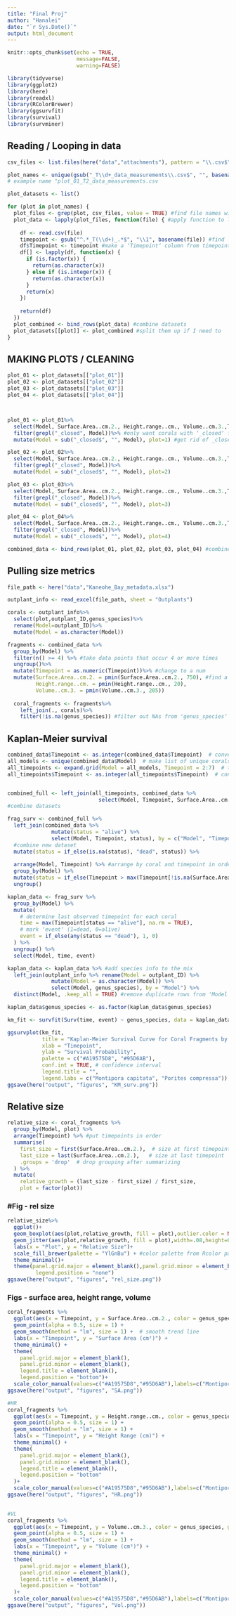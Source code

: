 ```yaml
---
title: "Final Proj"
author: "Hanalei"
date: "`r Sys.Date()`"
output: html_document
---
```


```r
knitr::opts_chunk$set(echo = TRUE,
                      message=FALSE,
                      warning=FALSE)
```

```r
library(tidyverse)
library(ggplot2)
library(here)
library(readxl)
library(RColorBrewer)
library(ggsurvfit)
library(survival)
library(survminer)
```

## Reading / Looping in data
```r
csv_files <- list.files(here("data","attachments"), pattern = "\\.csv$", full.names = TRUE)

plot_names <- unique(gsub("_T\\d+_data_measurements\\.csv$", "", basename(csv_files))) 
# example name "plot_01_T2_data_measurements.csv

plot_datasets <- list()

for (plot in plot_names) {
  plot_files <- grep(plot, csv_files, value = TRUE) #find file names within ʻcsv_filesʻ that have plot names 
  plot_data <- lapply(plot_files, function(file) { #apply function to loop
    
    df <- read.csv(file)
    timepoint <- gsub("^.*_T(\\d+)_.*$", "\\1", basename(file)) #find ʻT#ʻ from long file name
    df$Timepoint <- timepoint #make a ʻTimepointʻ column from timepoint name
    df[] <- lapply(df, function(x) { 
      if (is.factor(x)) {
        return(as.character(x))
      } else if (is.integer(x)) {
        return(as.character(x))
      }
      return(x)
    })
    
    return(df)
  })
  plot_combined <- bind_rows(plot_data) #combine datasets
  plot_datasets[[plot]] <- plot_combined #split them up if I need to
}


```

## MAKING PLOTS / CLEANING
```r
plot_01 <- plot_datasets[["plot_01"]]
plot_02 <- plot_datasets[["plot_02"]]
plot_03 <- plot_datasets[["plot_03"]]
plot_04 <- plot_datasets[["plot_04"]]



plot_01 <- plot_01%>%
  select(Model, Surface.Area..cm.2., Height.range..cm., Volume..cm.3.,Timepoint)%>%
  filter(grepl("_closed", Model))%>% #only want corals with ʻ_closedʻ from Model column
  mutate(Model = sub("_closed$", "", Model), plot=1) #get rid of _closed so just number avail

plot_02 <- plot_02%>%
  select(Model, Surface.Area..cm.2., Height.range..cm., Volume..cm.3.,Timepoint)%>%
  filter(grepl("_closed", Model))%>%
  mutate(Model = sub("_closed$", "", Model), plot=2)

plot_03 <- plot_03%>%
  select(Model, Surface.Area..cm.2., Height.range..cm., Volume..cm.3.,Timepoint)%>%
  filter(grepl("_closed", Model))%>%
  mutate(Model = sub("_closed$", "", Model), plot=3)

plot_04 <- plot_04%>%
  select(Model, Surface.Area..cm.2., Height.range..cm., Volume..cm.3.,Timepoint)%>%
  filter(grepl("_closed", Model))%>%
  mutate(Model = sub("_closed$", "", Model), plot=4)

combined_data <- bind_rows(plot_01, plot_02, plot_03, plot_04) #combine 4 plot datasets together since earlier attempt was funky ^^

```

## Pulling size metrics
```r
file_path <- here("data","Kaneohe_Bay_metadata.xlsx")

outplant_info <- read_excel(file_path, sheet = "Outplants")

corals <- outplant_info%>%
  select(plot,outplant_ID,genus_species)%>%
  rename(Model=outplant_ID)%>%
  mutate(Model = as.character(Model))

fragments <- combined_data %>%
  group_by(Model) %>%
  filter(n() >= 4) %>% #take data points that occur 4 or more times
  ungroup()%>%
  mutate(Timepoint = as.numeric(Timepoint))%>% #change to a num
  mutate(Surface.Area..cm.2. = pmin(Surface.Area..cm.2., 750), #find a min thershold to get rid of outliers
         Height.range..cm. = pmin(Height.range..cm., 20),
         Volume..cm.3. = pmin(Volume..cm.3., 205))
  
  coral_fragments <- fragments%>%
    left_join(., corals)%>%
    filter(!is.na(genus_species)) #filter out NAs from ʻgenus_speciesʻ
```

## Kaplan-Meier survival
```r
combined_data$Timepoint <- as.integer(combined_data$Timepoint)  # convert Timepoint to integer
all_models <- unique(combined_data$Model)  # make list of unique corals
all_timepoints <- expand.grid(Model = all_models, Timepoint = 2:7)  # timepoints T2 to T7 for each coral
all_timepoints$Timepoint <- as.integer(all_timepoints$Timepoint)  # convert Timepoint to integer


combined_full <- left_join(all_timepoints, combined_data %>%
                             select(Model, Timepoint, Surface.Area..cm.2.), by = c("Model", "Timepoint"))
#combine datasets

frag_surv <- combined_full %>%
  left_join(combined_data %>%
              mutate(status = "alive") %>%
              select(Model, Timepoint, status), by = c("Model", "Timepoint")) %>% #only work with these columns
  #combine new dataset
  mutate(status = if_else(is.na(status), "dead", status)) %>%
  
  arrange(Model, Timepoint) %>% #arrange by coral and timepoint in order
  group_by(Model) %>%
  mutate(status = if_else(Timepoint > max(Timepoint[!is.na(Surface.Area..cm.2.)]), "dead", status)) %>% #mark corals as ʻdeadʻ in status if done showing up in timepoint
  ungroup()

kaplan_data <- frag_surv %>%
  group_by(Model) %>%
  mutate(
    # determine last observed timepoint for each coral
    time = max(Timepoint[status == "alive"], na.rm = TRUE),
    # mark ʻeventʻ (1=dead, 0=alive)
    event = if_else(any(status == "dead"), 1, 0)
  ) %>%
  ungroup() %>%
  select(Model, time, event)

kaplan_data <- kaplan_data %>% #add species info to the mix
  left_join(outplant_info %>% rename(Model = outplant_ID) %>%
              mutate(Model = as.character(Model)) %>% 
              select(Model, genus_species), by = "Model") %>%
  distinct(Model, .keep_all = TRUE) #remove duplicate rows from ʻModelʻ

kaplan_data$genus_species <- as.factor(kaplan_data$genus_species)

km_fit <- survfit(Surv(time, event) ~ genus_species, data = kaplan_data) #create km model for ggsurvplot to run

ggsurvplot(km_fit, 
           title = "Kaplan-Meier Survival Curve for Coral Fragments by Genus Species", 
           xlab = "Timepoint", 
           ylab = "Survival Probability", 
           palette = c("#A19575D8", "#95D6AB"),  
           conf.int = TRUE, # confidence interval
           legend.title = "",
           legend.labs = c("Montipora capitata", "Porites compressa")) 
ggsave(here("output", "figures", "KM_surv.png"))
```

## Relative size 
```r
relative_size <- coral_fragments %>%
  group_by(Model, plot) %>%
  arrange(Timepoint) %>% #put timepoints in order
  summarise(
    first_size = first(Surface.Area..cm.2.),  # size at first timepoint
    last_size = last(Surface.Area..cm.2.),   # size at last timepoint
    .groups = 'drop'  # drop grouping after summarizing
  ) %>%
  mutate(
    relative_growth = (last_size - first_size) / first_size,
    plot = factor(plot))

```

### #Fig - rel size
```r
relative_size%>%
  ggplot()+
  geom_boxplot(aes(plot,relative_growth, fill = plot),outlier.color = NA)+
  geom_jitter(aes(plot,relative_growth, fill = plot),width=.08,height=0,alpha=.35,size=.5)+
  labs(x = "Plot", y = "Relative Size")+
  scale_fill_brewer(palette = "YlGnBu") + #color palette from Rcolor package
  theme_minimal()+
  theme(panel.grid.major = element_blank(),panel.grid.minor = element_blank(),
         legend.position = "none")
ggsave(here("output", "figures", "rel_size.png"))

```

### Figs - surface area, height range, volume
```r
coral_fragments %>%
  ggplot(aes(x = Timepoint, y = Surface.Area..cm.2., color = genus_species, group = genus_species)) +
  geom_point(alpha = 0.5, size = 1) +  
  geom_smooth(method = "lm", size = 1) +  # smooth trend line
  labs(x = "Timepoint", y = "Surface Area (cm²)") +
  theme_minimal() +
  theme(
    panel.grid.major = element_blank(),
    panel.grid.minor = element_blank(),
    legend.title = element_blank(), 
    legend.position = "bottom")+
  scale_color_manual(values=c("#A19575D8","#95D6AB"),labels=c("Montipora capitata","Porites compressa"))
ggsave(here("output", "figures", "SA.png"))

#HR
coral_fragments %>%
  ggplot(aes(x = Timepoint, y = Height.range..cm., color = genus_species, group = genus_species)) +
  geom_point(alpha = 0.5, size = 1) +  
  geom_smooth(method = "lm", size = 1) +  
  labs(x = "Timepoint", y = "Height Range (cm)") +
  theme_minimal() +
  theme(
    panel.grid.major = element_blank(),
    panel.grid.minor = element_blank(),
    legend.title = element_blank(),  
    legend.position = "bottom"
  )+
  scale_color_manual(values=c("#A19575D8","#95D6AB"),labels=c("Montipora capitata","Porites compressa"))
ggsave(here("output", "figures", "HR.png"))
  

#VL
coral_fragments %>%
  ggplot(aes(x = Timepoint, y = Volume..cm.3., color = genus_species, group = genus_species)) +
  geom_point(alpha = 0.5, size = 1) +  
  geom_smooth(method = "lm", size = 1) +  
  labs(x = "Timepoint", y = "Volume (cm³)") +
  theme_minimal() +
  theme(
    panel.grid.major = element_blank(),
    panel.grid.minor = element_blank(),
    legend.title = element_blank(),  
    legend.position = "bottom"
  )+
  scale_color_manual(values=c("#A19575D8","#95D6AB"),labels=c("Montipora capitata","Porites compressa"))
ggsave(here("output", "figures", "Vol.png"))
```

